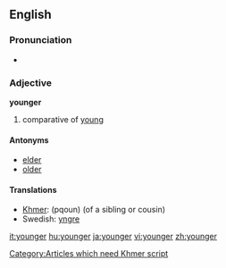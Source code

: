 ==English==

===Pronunciation===
*{{audio|en-us-younger.ogg|Audio (US)}}


===Adjective===
'''younger'''

# comparative of [[young]]

====Antonyms====
*[[elder]]
*[[older]]

====Translations====
*[[Khmer]]: (pqoun) (of a sibling or cousin) [[Category:Articles which need Khmer script]]
*Swedish: [[yngre]]

[[it:younger]]
[[hu:younger]]
[[ja:younger]]
[[vi:younger]]
[[zh:younger]]